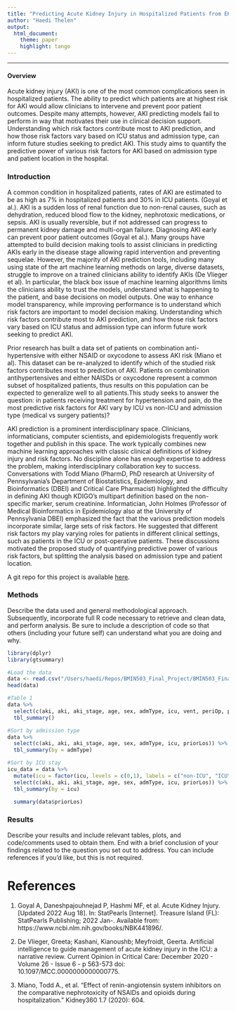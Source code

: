 ```yaml
---
title: "Predicting Acute Kidney Injury in Hospitalized Patients from EHR Data"
author: "Haedi Thelen"
output: 
  html_document:
    theme: paper 
    highlight: tango
---
```



***
#### Overview

Acute kidney injury (AKI) is one of the most common complications seen in hospitalized patients. The ability to predict which patients are at highest risk for AKI would allow clinicians to intervene and prevent poor patient outcomes. Despite many attempts, however, AKI predicting models fail to perform in way that motivates their use in clinical decision support. Understanding which risk factors contribute most to AKI prediction, and how those risk factors vary based on ICU status and admission type, can inform future studies seeking to predict AKI. This study aims to quantify the predictive power of various risk factors for AKI based on admission type and patient location in the hospital.


### Introduction 
A common condition in hospitalized patients, rates of AKI are estimated to be as high as 7% in hospitalized patients and 30% in ICU patients. (Goyal et al.). AKI is a sudden loss of renal function due to non-renal causes, such as dehydration, reduced blood flow to the kidney, nephrotoxic medications, or sepsis. AKI is  usually reversible, but if not addressed can progress to permanent kidney damage and multi-organ failure. Diagnosing AKI early can prevent poor patient outcomes (Goyal et al.). Many groups have attempted to build decision making tools to assist clinicians in predicting AKIs early in the disease stage allowing rapid intervention and preventing sequelae. However, the majority of AKI prediction tools, including many using state of the art machine learning methods on large, diverse datasets, struggle to improve on a trained clinicians ability to identify AKIs (De Vlieger et al). In particular, the black box issue of machine learning algorithms limits the clinicians ability to trust the models, understand what is happening to the patient, and base decisions on model outputs. One way to enhance model transparency, while improving performance is to understand which risk factors are important to model decision making. Understanding which risk factors contribute most to AKI prediction, and how those risk factors vary based on ICU status and admission type can inform future work seeking to predict AKI. 

Prior research has built a data set of patients on combination anti-hypertensive with either NSAID or oxycodone to assess AKI risk (Miano et al). This dataset can be re-analyzed to identify which of the studied risk factors contributes most to prediction of AKI. Patients on combination antihypertensives and either NAISDs or oxycodone represent a common subset of hospitalized patients, thus results on this population can be expected to generalize well to all patients.This study seeks to answer the question: in patients receiving treatment for hypertension and pain, do the most predictive risk factors for AKI vary by ICU vs non-ICU and admission type (medical vs surgery patients)?

AKI prediction is a prominent interdisciplinary space. Clinicians, informaticians, computer scientists, and epidemiologists frequently work together and publish in this space. The work typically combines new machine learning approaches with classic clinical definitions of kidney injury and risk factors. No discipline alone has enough expertise to address the problem, making interdisciplinary collaboration key to success. Conversations with Todd Miano (PharmD, PhD research at University of Pennsylvania's Department of Biostatistics, Epidemiology, and Bioinformatics (DBEI) and  Critical Care Pharmacist) highlighted the difficulty in defining AKI though KDIGO's multipart definition based on the non-specific marker, serum creatinine. Informatician, John Holmes (Professor of Medical Bioinformatics in Epidemiology also at the University of Pennsylvania DBEI) emphasized the fact that the various prediction models incorporate similar, large sets of risk factors. He suggested that different risk factors my play varying roles for patients in different clinical settings, such as patients in the ICU or post-operative patients. These discussions motivated the proposed study of quantifying predictive power of various risk factors, but splitting the analysis based on admission type and patient location. 


A git repo for this project is available [here](https://github.com/HaediThelen/BMIN503_Final_Project). 


### Methods
Describe the data used and general methodological approach. Subsequently, incorporate full R code necessary to retrieve and clean data, and perform analysis. Be sure to include a description of code so that others (including your future self) can understand what you are doing and why. 

```r
library(dplyr)
library(gtsummary)
```

```r
#Load the data
data <- read.csv("/Users/haedi/Repos/BMIN503_Final_Project/BMIN503_Final_Project/aki_ml_dataset.csv", header = TRUE)
head(data)

#Table 1 
data %>% 
  select(c(aki, aki, aki_stage, age, sex, admType, icu, vent, periOp, priorLos)) %>%
  tbl_summary() 

#Sort by admission type
data %>%
  select(c(aki, aki, aki_stage, age, sex, admType, icu, priorLos)) %>%
  tbl_summary(by = admType)

#Sort by ICU stay
icu_data = data %>%
  mutate(icu = factor(icu, levels = c(0,1), labels = c("non-ICU", "ICU"))) %>%
  select(c(aki, aki, aki_stage, age, sex, admType, icu, priorLos)) %>%
  tbl_summary(by = icu)

  summary(data$priorLos)
```

### Results
Describe your results and include relevant tables, plots, and code/comments used to obtain them. End with a brief conclusion of your findings related to the question you set out to address. You can include references if you'd like, but this is not required.

# References
1) Goyal A, Daneshpajouhnejad P, Hashmi MF, et al. Acute Kidney Injury. [Updated 2022 Aug 18]. In: StatPearls [Internet]. Treasure Island (FL): StatPearls Publishing; 2022 Jan-. Available from: https://www.ncbi.nlm.nih.gov/books/NBK441896/.

2) De Vlieger, Greeta; Kashani, Kianoushb; Meyfroidt, Geerta. Artificial intelligence to guide management of acute kidney injury in the ICU: a narrative review. Current Opinion in Critical Care: December 2020 - Volume 26 - Issue 6 - p 563-573 doi: 10.1097/MCC.0000000000000775.

3) Miano, Todd A., et al. "Effect of renin-angiotensin system inhibitors on the comparative nephrotoxicity of NSAIDs and opioids during hospitalization." Kidney360 1.7 (2020): 604.

